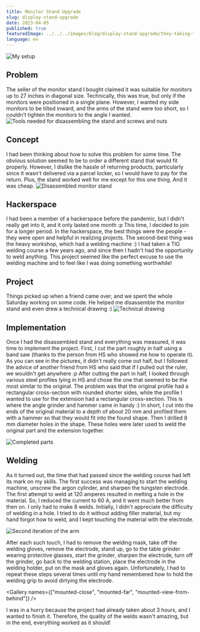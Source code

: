 ```yaml
---
title: Monitor Stand Upgrade
slug: display-stand-upgrade
date: 2023-04-05
published: true
featuredImage: ../../../images/blog/display-stand-upgrade/they-taking-the-hobbits.jpg
language: en
---
```



![My setup](../../../images/blog/display-stand-upgrade/they-taking-the-hobbits.jpg)

## Problem
The seller of the monitor stand I bought claimed it was suitable for monitors up to 27 inches in diagonal size. Technically, this was true, but only if the monitors were positioned in a single plane. However, I wanted my side monitors to be tilted inward, and the arms of the stand were too short, so I couldn't tighten the monitors to the angle I wanted.
![Tools needed for disassembling the stand and screws and nuts](../../../images/blog/display-stand-upgrade/tools-and-parts.jpg)

## Concept
I had been thinking about how to solve this problem for some time. The obvious solution seemed to be to order a different stand that would fit properly. However, I dislike the hassle of returning products, particularly since it wasn't delivered via a parcel locker, so I would have to pay for the return. Plus, the stand worked well for me except for this one thing. And it was cheap.
![Disassembled monitor stand](../../../images/blog/display-stand-upgrade/disasembled-stand.jpg)

## Hackerspace
I had been a member of a hackerspace before the pandemic, but I didn't really get into it, and it only lasted one month :p This time, I decided to join for a longer period. In the hackerspace, the best things were the people - they were open and helpful in realizing projects. The second-best thing was the heavy workshop, which had a welding machine :) I had taken a TIG welding course a few years ago, and since then I hadn't had the opportunity to weld anything. This project seemed like the perfect excuse to use the welding machine and to feel like I was doing something worthwhile!

## Project
Things picked up when a friend came over, and we spent the whole Saturday working on some code. He helped me disassemble the monitor stand and even drew a technical drawing :)
![Technical drawing](../../../images/blog/display-stand-upgrade/design.jpg)

## Implementation
Once I had the disassembled stand and everything was measured, it was time to implement the project. First, I cut the part roughly in half using a band saw (thanks to the person from HS who showed me how to operate it). As you can see in the pictures, it didn't really come out half, but I followed the advice of another friend from HS who said that if I pulled out the ruler, we wouldn't get anywhere :p
After cutting the part in half, I looked through various steel profiles lying in HS and chose the one that seemed to be the most similar to the original. The problem was that the original profile had a rectangular cross-section with rounded shorter sides, while the profile I wanted to use for the extension had a rectangular cross-section. This is where the angle grinder and hammer came in handy :) In short, I cut into the ends of the original material to a depth of about 20 mm and profiled them with a hammer so that they would fit into the found shape. Then I drilled 8 mm diameter holes in the shape. These holes were later used to weld the original part and the extension together.

![Completed parts](../../../images/blog/display-stand-upgrade/finished-parts.jpg)

## Welding
As it turned out, the time that had passed since the welding course had left its mark on my skills. The first success was managing to start the welding machine, unscrew the argon cylinder, and sharpen the tungsten electrode. The first attempt to weld at 120 amperes resulted in melting a hole in the material. So, I reduced the current to 60 A, and it went much better from then on. I only had to make 8 welds. Initially, I didn't appreciate the difficulty of welding in a hole. I tried to do it without adding filler material, but my hand forgot how to weld, and I kept touching the material with the electrode.

![Second iteration of the arm](../../../images/blog/display-stand-upgrade/second-iteration.jpg)

After each such touch, I had to remove the welding mask, take off the welding gloves, remove the electrode, stand up, go to the table grinder wearing protective glasses, start the grinder, sharpen the electrode, turn off the grinder, go back to the welding station, place the electrode in the welding holder, put on the mask and gloves again. Unfortunately, I had to repeat these steps several times until my hand remembered how to hold the welding grip to avoid dirtying the electrode.

<Gallery names={["mounted-close", "mounted-far", "mounted-view-from-behind"]} />

I was in a hurry because the project had already taken about 3 hours, and I wanted to finish it. Therefore, the quality of the welds wasn't amazing, but in the end, everything worked as it should!